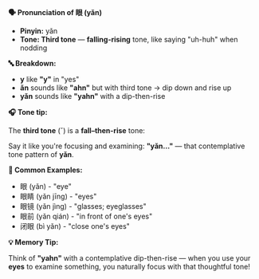 **🗣️ Pronunciation of 眼 (yǎn)**

- **Pinyin:** yǎn
- **Tone: Third tone** — **falling-rising** tone, like saying "uh-huh" when nodding

**🔤 Breakdown:**

- **y** like **"y"** in "yes"
- **ǎn** sounds like **"ahn"** but with third tone → dip down and rise up
- **yǎn** sounds like **"yahn"** with a dip-then-rise

**🎧 Tone tip:**

The **third tone** (ˇ) is a **fall–then-rise** tone:

Say it like you're focusing and examining: **"yǎn..."** — that contemplative tone pattern of
**yǎn**.

**📝 Common Examples:**

- 眼 (yǎn) - "eye"
- 眼睛 (yǎn jīng) - "eyes"
- 眼镜 (yǎn jìng) - "glasses; eyeglasses"
- 眼前 (yǎn qián) - "in front of one's eyes"
- 闭眼 (bì yǎn) - "close one's eyes"

**💡 Memory Tip:**

Think of **"yahn"** with a contemplative dip-then-rise — when you use your **eyes** to examine
something, you naturally focus with that thoughtful tone!
